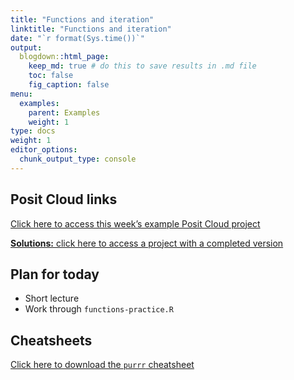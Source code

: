 ```yaml
---
title: "Functions and iteration"
linktitle: "Functions and iteration"
date: "`r format(Sys.time())`"
output:
  blogdown::html_page:
    keep_md: true # do this to save results in .md file
    toc: false
    fig_caption: false
menu:
  examples:
    parent: Examples
    weight: 1
type: docs
weight: 1
editor_options:
  chunk_output_type: console
---
```


## Posit Cloud links

[Click here to access this week's example Posit Cloud project](https://posit.cloud/spaces/328615/content/5900959)

[**Solutions:** click here to access a project with a completed version](https://posit.cloud/spaces/328615/content/5900961)


## Plan for today
- Short lecture
- Work through `functions-practice.R`


## Cheatsheets

[Click here to download the `purrr` cheatsheet](https://raw.githubusercontent.com/rstudio/cheatsheets/main/purrr.pdf)
